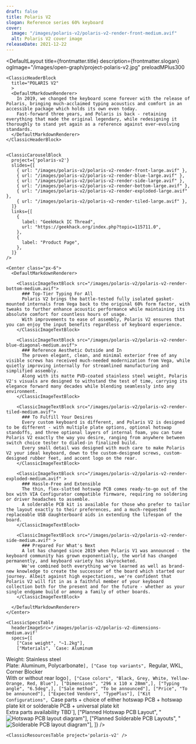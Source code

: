 ```yaml
---
draft: false
title: Polaris V2
slogan: Reference series 60% keyboard
cover:
  image: "/images/polaris-v2/polaris-v2-render-front-medium.avif"
  alt: Polaris V2 cover image
releaseDate: 2021-12-22
---
```


<DefaultLayout 
  title={frontmatter.title} 
  description={frontmatter.slogan}
  ogImage="/images/open-graph/project-polaris-v2.jpg"
  preloadMPlus300
>

  <ClassicBlurredHeader src={frontmatter.cover.image} />

  <div class="container mx-auto">

    <ClassicHeaderBlock 
      title="POLARIS V2"
      >
      <DefaultMarkdownRenderer>
        In 2019, we changed the keyboard scene forever with the release of Polaris, bringing much-acclaimed typing acoustics and comfort in an accessible package which holds its own even today.  
        Fast-forward three years, and Polaris is back - retaining everything that made the original legendary, while redesigning it thoroughly to stand yet again as a reference against ever-evolving standards.
      </DefaultMarkdownRenderer>
    </ClassicHeaderBlock>


    <ClassicCarouselBlock 
      project={'polaris-v2'} 
      slides={[
        { url: "/images/polaris-v2/polaris-v2-render-front-large.avif" },
        { url: "/images/polaris-v2/polaris-v2-render-blue-large.avif" },
        { url: "/images/polaris-v2/polaris-v2-render-side-large.avif" },
        { url: "/images/polaris-v2/polaris-v2-render-bottom-large.avif" },
        { url: "/images/polaris-v2/polaris-v2-render-exploded-large.avif" },
        { url: "/images/polaris-v2/polaris-v2-render-tiled-large.avif" },
      ]} 
      links={[
        {
          label: "GeekHack IC Thread",
          url: "https://geekhack.org/index.php?topic=115711.0",
        },
        {
          label: "Product Page",
        },
      ]}
    />

    <Center class="px-6">
      <DefaultMarkdownRenderer>

        <ClassicImageTextBlock src="/images/polaris-v2/polaris-v2-render-bottom-medium.avif">
          ### Top-Tier Typing For All
          Polaris V2 brings the battle-tested fully isolated gasket-mounted internals from Vega back to the original 60% form factor, with tweaks to further enhance acoustic performance while maintaining its absolute comfort for countless hours of usage.  
          With improvements to ease of assembly, Polaris V2 ensures that you can enjoy the input benefits regardless of keyboard experience.
        </ClassicImageTextBlock>

        <ClassicImageTextBlock src="/images/polaris-v2/polaris-v2-render-blue-diagonal-medium.avif">
          ### Reference Aesthetic Outside and In
          The proven elegant, clean, and minimal exterior free of any visible screws has received much-needed modernization from Vega, while quietly improving internally for streamlined manufacturing and simplified assembly.  
          Along with its matte PVD-coated stainless steel weight, Polaris V2's visuals are designed to withstand the test of time, carrying its elegance forward many decades while blending seamlessly into any environment.
        </ClassicImageTextBlock> 

        <ClassicImageTextBlock src="/images/polaris-v2/polaris-v2-render-tiled-medium.avif">
          ### To Fulfill Your Desires
          Every custom keyboard is different, and Polaris V2 is designed to be different - with multiple plate options, optional hotswap standoffs, and three optional layers of internal foam, you can tune Polaris V2 exactly the way you desire, ranging from anywhere between switch choice tester to dialed-in finalized build.  
          Every small detail was designed with much care to make Polaris V2 your ideal keyboard, down to the custom-designed screws, custom-designed rubber feet, and accent logo on the rear.
        </ClassicImageTextBlock> 

        <ClassicImageTextBlock src="/images/polaris-v2/polaris-v2-render-exploded-medium.avif" >
          ### Hassle-Free and Extensible
          The thin, flex-slotted hotswap PCB comes ready-to-go out of the box with VIA Configurator compatible firmware, requiring no soldering or driver headaches to assemble.  
          A solderable PCB kit is available for those who prefer to tailor the layout exactly to their preferences, and a much-requested replaceable USB daughterboard aids in extending the lifespan of the board.
        </ClassicImageTextBlock>

        <ClassicImageTextBlock src="/images/polaris-v2/polaris-v2-render-side-medium.avif" >
          ### Prepared For What's Next
          A lot has changed since 2019 when Polaris V1 was announced - the keyboard community has grown exponentially, the world has changed permanently, and keyboard variety has skyrocketed.  
          We've combined both everything we've learned as well as brand-new knowledge to create the successor of the board which started our journey. Albeit against high expectations, we're confident that Polaris V2 will fit in as a faithful member of your keyboard collection both for the present and for the future - whether as your single endgame build or among a family of other boards.
        </ClassicImageTextBlock>

      </DefaultMarkdownRenderer>
    </Center>

    <ClassicSpecsTable 
      headerImageSrc='/images/polaris-v2/polaris-v2-dimensions-medium.avif' 
      specs={[
        ["Case weight", "~1.2kg"],
        ["Materials", `Case: Aluminum  
Weight: Stainless steel  
Plate: Aluminum, Polycarbonate`],
        ["Case top variants", `Regular, WKL, Corner Blocker  
With or without rear logo`],
        ["Case colors", "Black, Grey, White, Yellow-Orange, Red, Blue"],
        ["Dimensions", "296 x 110 x 28mm",],
        ["Typing angle", "6.5deg",],
        ["Sale method", "To be announced"],
        ["Price", "To be announced"],
        ["Expected Vendors", "TypePlus"],
        ["Kit Configurations", `Case parts + choice of either hotswap PCB + hotswap plate kit or solderable PCB + universal plate kit  
Extra parts availability TBD`],
        ["Planned Hotswap PCB Layout", "![Hotswap PCB layout diagram](/images/polaris-v2/polaris-v2-layout-diagram-old-hotswap-medium.png)"],
        ["Planned Solderable PCB Layouts", "![Solderable PCB layout diagram](/images/polaris-v2/polaris-v2-layout-diagram-old-solderable-medium.png)"],
    ]} />

    <ClassicResourcesTable project='polaris-v2' />

  </div>

</DefaultLayout>